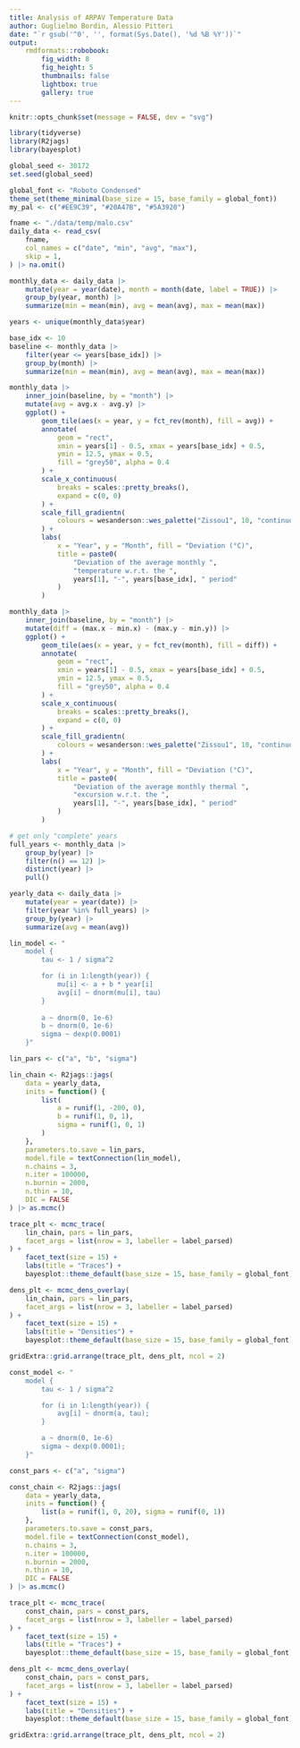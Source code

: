 ```yaml
---
title: Analysis of ARPAV Temperature Data
author: Guglielmo Bordin, Alessio Pitteri
date: "`r gsub('^0', '', format(Sys.Date(), '%d %B %Y'))`"
output:
    rmdformats::robobook:
        fig_width: 8
        fig_height: 5
        thumbnails: false
        lightbox: true
        gallery: true
---
```


```r
knitr::opts_chunk$set(message = FALSE, dev = "svg")
```

```r
library(tidyverse)
library(R2jags)
library(bayesplot)

global_seed <- 30172
set.seed(global_seed)

global_font <- "Roboto Condensed"
theme_set(theme_minimal(base_size = 15, base_family = global_font))
my_pal <- c("#EE9C39", "#20A47B", "#5A3920")
```

```r
fname <- "./data/temp/malo.csv"
daily_data <- read_csv(
    fname,
    col_names = c("date", "min", "avg", "max"),
    skip = 1,
) |> na.omit()
```

```r
monthly_data <- daily_data |>
    mutate(year = year(date), month = month(date, label = TRUE)) |>
    group_by(year, month) |>
    summarize(min = mean(min), avg = mean(avg), max = mean(max))
```

```r
years <- unique(monthly_data$year)

base_idx <- 10
baseline <- monthly_data |>
    filter(year <= years[base_idx]) |>
    group_by(month) |>
    summarize(min = mean(min), avg = mean(avg), max = mean(max))

monthly_data |>
    inner_join(baseline, by = "month") |>
    mutate(avg = avg.x - avg.y) |>
    ggplot() +
        geom_tile(aes(x = year, y = fct_rev(month), fill = avg)) +
        annotate(
            geom = "rect",
            xmin = years[1] - 0.5, xmax = years[base_idx] + 0.5,
            ymin = 12.5, ymax = 0.5,
            fill = "grey50", alpha = 0.4
        ) +
        scale_x_continuous(
            breaks = scales::pretty_breaks(),
            expand = c(0, 0)
        ) +
        scale_fill_gradientn(
            colours = wesanderson::wes_palette("Zissou1", 10, "continuous")
        ) +
        labs(
            x = "Year", y = "Month", fill = "Deviation (°C)",
            title = paste0(
                "Deviation of the average monthly ",
                "temperature w.r.t. the ",
                years[1], "-", years[base_idx], " period"
            )
        )
```

```r
monthly_data |>
    inner_join(baseline, by = "month") |>
    mutate(diff = (max.x - min.x) - (max.y - min.y)) |>
    ggplot() +
        geom_tile(aes(x = year, y = fct_rev(month), fill = diff)) +
        annotate(
            geom = "rect",
            xmin = years[1] - 0.5, xmax = years[base_idx] + 0.5,
            ymin = 12.5, ymax = 0.5,
            fill = "grey50", alpha = 0.4
        ) +
        scale_x_continuous(
            breaks = scales::pretty_breaks(),
            expand = c(0, 0)
        ) +
        scale_fill_gradientn(
            colours = wesanderson::wes_palette("Zissou1", 10, "continuous")
        ) +
        labs(
            x = "Year", y = "Month", fill = "Deviation (°C)",
            title = paste0(
                "Deviation of the average monthly thermal ",
                "excursion w.r.t. the ",
                years[1], "-", years[base_idx], " period"
            )
        )
```

```r
# get only "complete" years
full_years <- monthly_data |>
    group_by(year) |>
    filter(n() == 12) |>
    distinct(year) |>
    pull()

yearly_data <- daily_data |>
    mutate(year = year(date)) |>
    filter(year %in% full_years) |>
    group_by(year) |>
    summarize(avg = mean(avg))
```
```r
lin_model <- "
    model {
        tau <- 1 / sigma^2

        for (i in 1:length(year)) {
            mu[i] <- a + b * year[i]
            avg[i] ~ dnorm(mu[i], tau)
        }
        
        a ~ dnorm(0, 1e-6)
        b ~ dnorm(0, 1e-6)
        sigma ~ dexp(0.0001)
    }"

lin_pars <- c("a", "b", "sigma")

lin_chain <- R2jags::jags(
    data = yearly_data,
    inits = function() {
        list(
            a = runif(1, -200, 0),
            b = runif(1, 0, 1),
            sigma = runif(1, 0, 1)
        )
    },
    parameters.to.save = lin_pars,
    model.file = textConnection(lin_model),
    n.chains = 3,
    n.iter = 100000,
    n.burnin = 2000,
    n.thin = 10,
    DIC = FALSE
) |> as.mcmc()
```

```r
trace_plt <- mcmc_trace(
    lin_chain, pars = lin_pars,
    facet_args = list(nrow = 3, labeller = label_parsed)
) +
    facet_text(size = 15) +
    labs(title = "Traces") +
    bayesplot::theme_default(base_size = 15, base_family = global_font)

dens_plt <- mcmc_dens_overlay(
    lin_chain, pars = lin_pars,
    facet_args = list(nrow = 3, labeller = label_parsed)
) +
    facet_text(size = 15) +
    labs(title = "Densities") +
    bayesplot::theme_default(base_size = 15, base_family = global_font)

gridExtra::grid.arrange(trace_plt, dens_plt, ncol = 2)
```

```r
const_model <- "
    model {
        tau <- 1 / sigma^2

        for (i in 1:length(year)) {
            avg[i] ~ dnorm(a, tau);
        }

        a ~ dnorm(0, 1e-6)
        sigma ~ dexp(0.0001);
    }"

const_pars <- c("a", "sigma")

const_chain <- R2jags::jags(
    data = yearly_data,
    inits = function() {
        list(a = runif(1, 0, 20), sigma = runif(0, 1))
    },
    parameters.to.save = const_pars,
    model.file = textConnection(const_model),
    n.chains = 3,
    n.iter = 100000,
    n.burnin = 2000,
    n.thin = 10,
    DIC = FALSE
) |> as.mcmc()
```

```r
trace_plt <- mcmc_trace(
    const_chain, pars = const_pars,
    facet_args = list(nrow = 3, labeller = label_parsed)
) +
    facet_text(size = 15) +
    labs(title = "Traces") +
    bayesplot::theme_default(base_size = 15, base_family = global_font)

dens_plt <- mcmc_dens_overlay(
    const_chain, pars = const_pars,
    facet_args = list(nrow = 3, labeller = label_parsed)
) +
    facet_text(size = 15) +
    labs(title = "Densities") +
    bayesplot::theme_default(base_size = 15, base_family = global_font)

gridExtra::grid.arrange(trace_plt, dens_plt, ncol = 2)
```